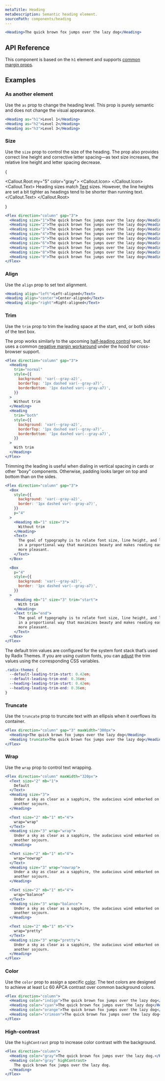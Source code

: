 ```yaml
---
metaTitle: Heading
metaDescription: Semantic heading element.
sourcePath: components/heading
---
```


```jsx live=true
<Heading>The quick brown fox jumps over the lazy dog</Heading>
```

## API Reference

This component is based on the `h1` element and supports [common margin props](/themes/docs/overview/layout#margin-props).

<ThemesPropsTable defs="headingPropDefs" />

## Examples

### As another element

Use the `as` prop to change the heading level. This prop is purely semantic and does not change the visual appearance.

```jsx live=true
<Heading as="h1">Level 1</Heading>
<Heading as="h2">Level 2</Heading>
<Heading as="h3">Level 3</Heading>
```

### Size

Use the `size` prop to control the size of the heading. The prop also provides correct line height and corrective letter spacing—as text size increases, the relative line height and letter spacing decrease.

{

<Callout.Root my="5" color="gray">
  <Callout.Icon>
    <InfoCircledIcon />
  </Callout.Icon>
  <Callout.Text>
    Heading sizes match <a href="/themes/components/text">Text</a> sizes.
    However, the line heights are set a bit tighter as headings tend to be
    shorter than running text.
  </Callout.Text>
</Callout.Root>

}

```jsx live=true scroll=true
<Flex direction="column" gap="3">
  <Heading size="1">The quick brown fox jumps over the lazy dog</Heading>
  <Heading size="2">The quick brown fox jumps over the lazy dog</Heading>
  <Heading size="3">The quick brown fox jumps over the lazy dog</Heading>
  <Heading size="4">The quick brown fox jumps over the lazy dog</Heading>
  <Heading size="5">The quick brown fox jumps over the lazy dog</Heading>
  <Heading size="6">The quick brown fox jumps over the lazy dog</Heading>
  <Heading size="7">The quick brown fox jumps over the lazy dog</Heading>
  <Heading size="8">The quick brown fox jumps over the lazy dog</Heading>
  <Heading size="9">The quick brown fox jumps over the lazy dog</Heading>
</Flex>
```

### Align

Use the `align` prop to set text alignment.

```jsx live=true
<Heading align="left">Left-aligned</Text>
<Heading align="center">Center-aligned</Text>
<Heading align="right">Right-aligned</Text>
```

### Trim

Use the `trim` prop to trim the leading space at the start, end, or both sides of the text box.

The prop works similarly to the upcoming [half-leading control](https://www.w3.org/TR/css-inline-3/#leading-trim) spec, but uses a common [negative margin workaround](https://seek-oss.github.io/capsize/) under the hood for cross-browser support.

```jsx live=true
<Flex direction="column" gap="3">
  <Heading
    trim="normal"
    style={{
      background: 'var(--gray-a2)',
      borderTop: '1px dashed var(--gray-a7)',
      borderBottom: '1px dashed var(--gray-a7)',
    }}
  >
    Without trim
  </Heading>
  <Heading
    trim="both"
    style={{
      background: 'var(--gray-a2)',
      borderTop: '1px dashed var(--gray-a7)',
      borderBottom: '1px dashed var(--gray-a7)',
    }}
  >
    With trim
  </Heading>
</Flex>
```

Trimming the leading is useful when dialing in vertical spacing in cards or other “boxy” components. Otherwise, padding looks larger on top and bottom than on the sides.

```jsx live=true
<Flex direction="column" gap="3">
  <Box
    style={{
      background: 'var(--gray-a2)',
      border: '1px dashed var(--gray-a7)',
    }}
    p="4"
  >
    <Heading mb="1" size="3">
      Without trim
    </Heading>
    <Text>
      The goal of typography is to relate font size, line height, and line width
      in a proportional way that maximizes beauty and makes reading easier and
      more pleasant.
    </Text>
  </Box>

  <Box
    p="4"
    style={{
      background: 'var(--gray-a2)',
      border: '1px dashed var(--gray-a7)',
    }}
  >
    <Heading mb="1" size="3" trim="start">
      With trim
    </Heading>
    <Text trim="end">
      The goal of typography is to relate font size, line height, and line width
      in a proportional way that maximizes beauty and makes reading easier and
      more pleasant.
    </Text>
  </Box>
</Flex>
```

The default trim values are configured for the system font stack that’s used by Radix Themes. If you are using custom fonts, you can [adjust](/themes/docs/theme/typography#customization) the trim values using the corresponding CSS variables.

```css
.radix-themes {
  --default-leading-trim-start: 0.42em;
  --default-leading-trim-end: 0.36em;
  --heading-leading-trim-start: 0.42em;
  --heading-leading-trim-end: 0.36em;
}
```

### Truncate

Use the `truncate` prop to truncate text with an ellipsis when it overflows its container.

```jsx live=true line=3
<Flex direction="column" gap="3" maxWidth="300px">
  <Heading>The quick brown fox jumps over the lazy dog</Heading>
  <Heading truncate>The quick brown fox jumps over the lazy dog</Heading>
</Flex>
```

### Wrap

Use the `wrap` prop to control text wrapping.

```jsx live=true line=13,21,29,37,45
<Flex direction="column" maxWidth="320px">
  <Text size="2" mb="1">
    Default
  </Text>
  <Heading size="3">
    Under a sky as clear as a sapphire, the audacious wind embarked on yet
    another sojourn.
  </Heading>

  <Text size="2" mb="1" mt="4">
    wrap="wrap"
  </Text>
  <Heading size="3" wrap="wrap">
    Under a sky as clear as a sapphire, the audacious wind embarked on yet
    another sojourn.
  </Heading>

  <Text size="2" mb="1" mt="4">
    wrap="nowrap"
  </Text>
  <Heading size="3" wrap="nowrap">
    Under a sky as clear as a sapphire, the audacious wind embarked on yet
    another sojourn.
  </Heading>

  <Text size="2" mb="1" mt="4">
    wrap="balance"
  </Text>
  <Heading size="3" wrap="balance">
    Under a sky as clear as a sapphire, the audacious wind embarked on yet
    another sojourn.
  </Heading>

  <Text size="2" mb="1" mt="4">
    wrap="pretty"
  </Text>
  <Heading size="3" wrap="pretty">
    Under a sky as clear as a sapphire, the audacious wind embarked on yet
    another sojourn.
  </Heading>
</Flex>
```

### Color

Use the `color` prop to assign a specific [color](/themes/docs/theme/color). The text colors are designed to achieve at least Lc 60 APCA contrast over common background colors.

```jsx live=true scroll=true
<Flex direction="column">
  <Heading color="indigo">The quick brown fox jumps over the lazy dog</Heading>
  <Heading color="cyan">The quick brown fox jumps over the lazy dog</Heading>
  <Heading color="orange">The quick brown fox jumps over the lazy dog</Heading>
  <Heading color="crimson">The quick brown fox jumps over the lazy dog</Heading>
</Flex>
```

### High-contrast

Use the `highContrast` prop to increase color contrast with the background.

```jsx live="true"
<Flex direction="column">
  <Heading color="gray">The quick brown fox jumps over the lazy dog.</Heading>
  <Heading color="gray" highContrast>
    The quick brown fox jumps over the lazy dog.
  </Heading>
</Flex>
```
